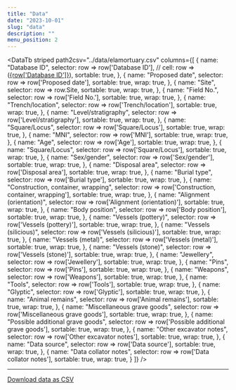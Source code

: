 ```yaml
---
title: "Data"
date: "2023-10-01"
slug: "data"
description: ""
menu_position: 2
---
```






<DataTb
  striped
  path2csv="../data/elamortuary.csv"
  columns={[
    {
      name: "Database ID",
      selector: row => row['Database ID'],
      // cell: row => (<a href="#">{row['Database ID']}</a>),
      sortable: true,
    },
    {
      name: "Proposed date",
      selector: row => row['Proposed date'],
      sortable: true,
      wrap: true,
    },
    {
      name: "Site",
      selector: row => row.Site,
      sortable: true,
      wrap: true,
    },
    {
      name: "Field No.",
      selector: row => row['Field No.'],
      sortable: true,
      wrap: true,
    },
    {
      name: "Trench/location",
      selector: row => row['Trench/location'],
      sortable: true,
      wrap: true,
    },
    {
      name: "Level/stratigraphy",
      selector: row => row['Level/stratigraphy'],
      sortable: true,
      wrap: true,
    },
    {
      name: "Square/Locus",
      selector: row => row['Square/Locus'],
      sortable: true,
      wrap: true,
    },
    {
      name: "MNI",
      selector: row => row['MNI'],
      sortable: true,
      wrap: true,
    },
    {
      name: "Age",
      selector: row => row['Age'],
      sortable: true,
      wrap: true,
    },
    {
      name: "Square/Locus",
      selector: row => row['Square/Locus'],
      sortable: true,
      wrap: true,
    },
    {
      name: "Sex/gender",
      selector: row => row['Sex/gender'],
      sortable: true,
      wrap: true,
    },
    {
      name: "Disposal area",
      selector: row => row['Disposal area'],
      sortable: true,
      wrap: true,
    },
    {
      name: "Burial type",
      selector: row => row['Burial type'],
      sortable: true,
      wrap: true,
    },
    {
      name: "Construction, container, wrapping",
      selector: row => row['Construction, container, wrapping'],
      sortable: true,
      wrap: true,
    },
    {
      name: "Alignment (orientation)",
      selector: row => row['Alignment (orientation)'],
      sortable: true,
      wrap: true,
    },
    {
      name: "Body position",
      selector: row => row['Body position'],
      sortable: true,
      wrap: true,
    },
    {
      name: "Vessels (pottery)",
      selector: row => row['Vessels (pottery)'],
      sortable: true,
      wrap: true,
    },
    {
      name: "Vessels (silicious)",
      selector: row => row['Vessels (silicious)'],
      sortable: true,
      wrap: true,
    },
    {
      name: "Vessels (metal)",
      selector: row => row['Vessels (metal)'],
      sortable: true,
      wrap: true,
    },
    {
      name: "Vessels (stone)",
      selector: row => row['Vessels (stone)'],
      sortable: true,
      wrap: true,
    },
    {
      name: "Jewellery",
      selector: row => row['Jewellery'],
      sortable: true,
      wrap: true,
    },
    {
      name: "Pins",
      selector: row => row['Pins'],
      sortable: true,
      wrap: true,
    },
    {
      name: "Weapons",
      selector: row => row['Weapons'],
      sortable: true,
      wrap: true,
    },
    {
      name: "Tools",
      selector: row => row['Tools'],
      sortable: true,
      wrap: true,
    },
    {
      name: "Glyptic",
      selector: row => row['Glyptic'],
      sortable: true,
      wrap: true,
    },
    {
      name: "Animal remains",
      selector: row => row['Animal remains'],
      sortable: true,
      wrap: true,
    },
    {
      name: "Miscellaneous grave goods",
      selector: row => row['Miscellaneous grave goods'],
      sortable: true,
      wrap: true,
    },
    {
      name: "Possible additional grave goods",
      selector: row => row['Possible additional grave goods'],
      sortable: true,
      wrap: true,
    },
    {
      name: "Other excavator notes",
      selector: row => row['Other excavator notes'],
      sortable: true,
      wrap: true,
    },
    {
      name: "Data source",
      selector: row => row['Data source'],
      sortable: true,
      wrap: true,
    },
    {
      name: "Data collator notes",
      selector: row => row['Data collator notes'],
      sortable: true,
      wrap: true,
    }
  ]}
/>


---

[Download data as CSV](https://raw.githubusercontent.com/lab-archeologia-digitale/elamortuary/main/static/data/elamortuary.csv)